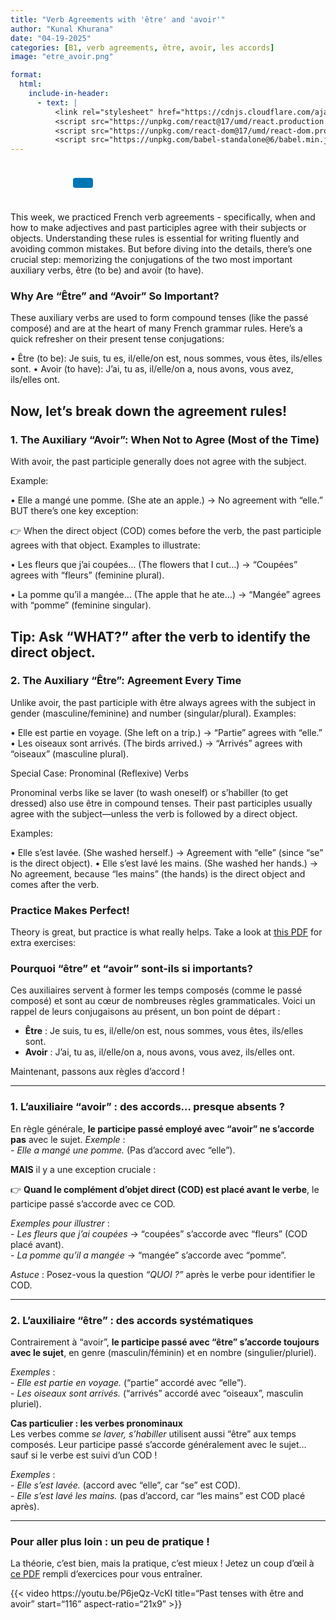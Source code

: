 ```yaml
---
title: "Verb Agreements with 'être' and 'avoir'"
author: "Kunal Khurana"
date: "04-19-2025"
categories: [B1, verb agreements, être, avoir, les accords]
image: "etre_avoir.png"

format:
  html:
    include-in-header:
      - text: |
          <link rel="stylesheet" href="https://cdnjs.cloudflare.com/ajax/libs/font-awesome/6.0.0/css/all.min.css">
          <script src="https://unpkg.com/react@17/umd/react.production.min.js"></script>
          <script src="https://unpkg.com/react-dom@17/umd/react-dom.production.min.js"></script>
          <script src="https://unpkg.com/babel-standalone@6/babel.min.js"></script>
---
```


::: {style="text-align: left; padding: 10px;"}
<a href="mailto:frenchwithkunal@gmail.com" target="_blank" style="margin: 0 10px; color: #000;"><i class="fas fa-envelope fa-lg"></i></a> <a href="https://www.instagram.com/frenchwithkunal" target="_blank" style="margin: 0 10px; color: #E1306C;"><i class="fab fa-instagram fa-lg"></i></a> <a href="https://frenchwithkunal.ca" target="_blank" style="margin: 0 10px; color: #0077b5;"><i class="fas fa-globe fa-lg"></i></a> <a href="https://whatsapp.com/channel/0029Vb57n2e7dmegpjYpyi3V" target="_blank" style="margin: 0 10px; color: #25D366;"><i class="fab fa-whatsapp fa-lg"></i></a> <button onclick="copyLink()" style="background-color: #0077b5; color: white; padding: 8px 16px; border: none; border-radius: 4px; cursor: pointer; margin-left: 10px;"> <i class="fas fa-copy"></i> </button> [Link copied!]{#copy-message style="margin-left: 10px; color: green; display: none;"}
:::

::: {#react-root}
:::

```{=html}
<script type="text/babel">
 const ProfilePage = () => {
  const { useState, useEffect } = React;
  const [redirectCounter, setRedirectCounter] = useState(4);
  const [isRedirecting, setIsRedirecting] = useState(false);

  const isFrench = document.documentElement.lang === "fr";

  const translations = {
    noAccess: isFrench 
      ? "Vous n'avez pas accès à cette page. Si vous pensez que vous avez accès, veuillez <a href='https://frenchwithkunal.ca/login.html'>vous connecter</a>."
      : "You don't have access to this page. If you think you have, kindly <a href='https://frenchwithkunal.ca/login.html'>login</a>.",
    subscribe: isFrench
      ? "Veuillez vous abonner pour obtenir l'accès."
      : "Please subscribe to gain access.",
    redirecting: isFrench
      ? `Redirection vers la page d'abonnement dans ${redirectCounter} secondes...`
      : `Redirecting to subscription page in ${redirectCounter} seconds...`
  };

  const refreshToken = async () => {
    const storedRefreshToken = localStorage.getItem("refreshToken");

    if (!storedRefreshToken) {
      window.location.href = "/login.html";
      return null;
    }

    try {
      const response = await fetch("https://frenchwithkunal-cdf6ea3f88ce.herokuapp.com/api/v1/auth/refresh-token", {
        method: "POST",
        headers: {
          "Content-Type": "application/json",
        },
        body: JSON.stringify({ refreshToken: storedRefreshToken }),
      });

      if (!response.ok) {
        localStorage.removeItem("accessToken");
        localStorage.removeItem("refreshToken");
        window.location.href = "/login.html";
        return null;
      }

      const data = await response.json();
      localStorage.setItem("accessToken", data.accessToken);
      return data.accessToken;
    } catch (error) {
      localStorage.removeItem("accessToken");
      localStorage.removeItem("refreshToken");
      window.location.href = "/login.html";
      return null;
    }
  };

  const fetchWithAuth = async (url, options = {}) => {
    let accessToken = localStorage.getItem("accessToken");

    options.headers = {
      ...options.headers,
      Authorization: `Bearer ${accessToken}`,
      "Content-Type": "application/json",
    };

    let response = await fetch(url, options);

    if (response.status === 401) {
      console.log("Access token expired, attempting to refresh...");

      // Refresh token
      accessToken = await refreshToken();

      if (!accessToken) return null;

      options.headers.Authorization = `Bearer ${accessToken}`;
      response = await fetch(url, options);
    }

    return response.json();
  };

  const showNoAccessMessage = () => {
    setIsRedirecting(true);
    
    const noAccessMessage = `
      <div style="text-align: center; padding: 20px;">
        <h2>${translations.noAccess}</h2>
        <p>${translations.subscribe}</p>
        <p>${translations.redirecting}</p>
      </div>
    `;
    document.body.innerHTML = noAccessMessage;
    
    // Start countdown and redirect
    const redirectInterval = setInterval(() => {
      setRedirectCounter((prev) => {
        const newCounter = prev - 1;
        if (newCounter <= 0) {
          clearInterval(redirectInterval);
          window.location.href = "https://learn.frenchwithkunal.ca/subscription";
        }
        
        // Update the countdown text
        const countdownElement = document.querySelector('p:last-child');
        if (countdownElement) {
          countdownElement.textContent = isFrench
            ? `Redirection vers la page d'abonnement dans ${newCounter} secondes...`
            : `Redirecting to subscription page in ${newCounter} seconds...`;
        }
        
        return newCounter;
      });
    }, 1000);
  };

  useEffect(() => {
    const storedToken = localStorage.getItem('accessToken');

    if(!storedToken) {
      showNoAccessMessage();
    } else {
      const fetchData = async() => {
        const data = await fetchWithAuth("https://frenchwithkunal-cdf6ea3f88ce.herokuapp.com/api/v1/auth/me", {
          method: "POST",
        });

        if (data && data.data && data.data.hasAccess) {
          console.log(data);
        } else {
          showNoAccessMessage();
        }
      };
      fetchData();
    }
  }, []);

  return (
    <div></div>
  );
};

ReactDOM.render(
  <ProfilePage />,
  document.getElementById('react-root')
);
 </script>
```

::: {.content-visible when-profile="english"}
This week, we practiced French verb agreements - specifically, when and how to make adjectives and past participles agree with their subjects or objects. Understanding these rules is essential for writing fluently and avoiding common mistakes. But before diving into the details, there’s one crucial step: memorizing the conjugations of the two most important auxiliary verbs, être (to be) and avoir (to have).

### Why Are "Être" and "Avoir" So Important?

These auxiliary verbs are used to form compound tenses (like the passé composé) and are at the heart of many French grammar rules. Here’s a quick refresher on their present tense conjugations:

• Être (to be): Je suis, tu es, il/elle/on est, nous sommes, vous êtes, ils/elles sont. • Avoir (to have): J’ai, tu as, il/elle/on a, nous avons, vous avez, ils/elles ont.

## Now, let’s break down the agreement rules!

### 1. The Auxiliary "Avoir": When Not to Agree (Most of the Time)

With avoir, the past participle generally does not agree with the subject.

Example:

• Elle a mangé une pomme. (She ate an apple.) → No agreement with "elle." BUT there’s one key exception:

👉 When the direct object (COD) comes before the verb, the past participle agrees with that object. Examples to illustrate:

• Les fleurs que j’ai coupées... (The flowers that I cut...) → "Coupées" agrees with "fleurs" (feminine plural).

• La pomme qu’il a mangée... (The apple that he ate...) → "Mangée" agrees with "pomme" (feminine singular).

## Tip: Ask "WHAT?" after the verb to identify the direct object.

### 2. The Auxiliary "Être": Agreement Every Time

Unlike avoir, the past participle with être always agrees with the subject in gender (masculine/feminine) and number (singular/plural). Examples:

• Elle est partie en voyage. (She left on a trip.) → "Partie" agrees with "elle." • Les oiseaux sont arrivés. (The birds arrived.) → "Arrivés" agrees with "oiseaux" (masculine plural).

Special Case: Pronominal (Reflexive) Verbs

Pronominal verbs like se laver (to wash oneself) or s’habiller (to get dressed) also use être in compound tenses. Their past participles usually agree with the subject—unless the verb is followed by a direct object.

Examples:

• Elle s’est lavée. (She washed herself.) → Agreement with "elle" (since "se" is the direct object). • Elle s’est lavé les mains. (She washed her hands.) → No agreement, because "les mains" (the hands) is the direct object and comes after the verb.

### Practice Makes Perfect!

Theory is great, but practice is what really helps. Take a look at [this PDF](https://drive.google.com/file/d/1L3pKB22wmXcrTeMztQPvS6_dRkjOx_NQ/view?usp=drive_link) for extra exercises:
:::

::: {.content-visible when-profile="french"}
### Pourquoi "être" et "avoir" sont-ils si importants?

Ces auxiliaires servent à former les temps composés (comme le passé composé) et sont au cœur de nombreuses règles grammaticales. Voici un rappel de leurs conjugaisons au présent, un bon point de départ :

-   **Être** : Je suis, tu es, il/elle/on est, nous sommes, vous êtes, ils/elles sont.\
-   **Avoir** : J’ai, tu as, il/elle/on a, nous avons, vous avez, ils/elles ont.

Maintenant, passons aux règles d’accord !

------------------------------------------------------------------------

### 1. L’auxiliaire **"avoir"** : des accords… presque absents ?

En règle générale, **le participe passé employé avec "avoir" ne s’accorde pas** avec le sujet. *Exemple* :\
- *Elle a mangé une pomme.* (Pas d’accord avec "elle").

**MAIS** il y a une exception cruciale :

👉 **Quand le complément d’objet direct (COD) est placé avant le verbe**, le participe passé s’accorde avec ce COD.

*Exemples pour illustrer* :\
- *Les fleurs que j’ai coupées* → "coupées" s’accorde avec "fleurs" (COD placé avant).\
- *La pomme qu’il a mangée* → "mangée" s’accorde avec "pomme".

*Astuce* : Posez-vous la question *"QUOI ?"* après le verbe pour identifier le COD.

------------------------------------------------------------------------

### 2. L’auxiliaire **"être"** : des accords systématiques

Contrairement à "avoir", **le participe passé avec "être" s’accorde toujours avec le sujet**, en genre (masculin/féminin) et en nombre (singulier/pluriel).

*Exemples* :\
- *Elle est partie en voyage.* ("partie" accordé avec "elle").\
- *Les oiseaux sont arrivés.* ("arrivés" accordé avec "oiseaux", masculin pluriel).

**Cas particulier : les verbes pronominaux**\
Les verbes comme *se laver, s’habiller* utilisent aussi "être" aux temps composés. Leur participe passé s’accorde généralement avec le sujet… sauf si le verbe est suivi d’un COD !

*Exemples* :\
- *Elle s’est lavée.* (accord avec "elle", car "se" est COD).\
- *Elle s’est lavé les mains.* (pas d’accord, car "les mains" est COD placé après).

------------------------------------------------------------------------

### Pour aller plus loin : un peu de pratique !

La théorie, c’est bien, mais la pratique, c’est mieux ! Jetez un coup d’œil à [ce PDF](https://drive.google.com/file/d/1L3pKB22wmXcrTeMztQPvS6_dRkjOx_NQ/view?usp=drive_link) rempli d’exercices pour vous entraîner.
:::

{{< video https://youtu.be/P6jeQz-VcKI title="Past tenses with être and avoir" start="116" aspect-ratio="21x9" >}}